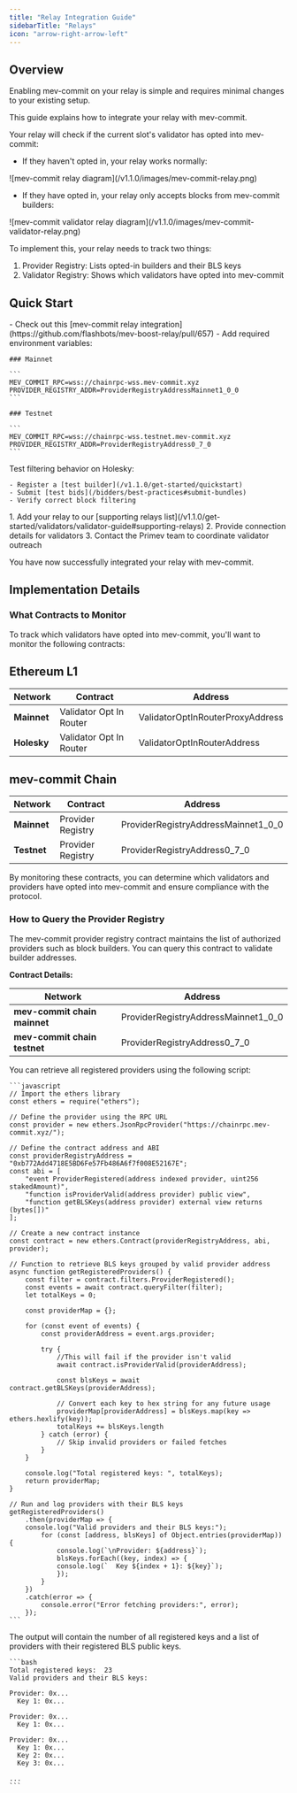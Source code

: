```yaml
---
title: "Relay Integration Guide"
sidebarTitle: "Relays"
icon: "arrow-right-arrow-left"
---
```



## Overview

<Note>
  Enabling mev-commit on your relay is simple and requires minimal changes to your existing setup.
</Note>

This guide explains how to integrate your relay with mev-commit.

Your relay will check if the current slot's validator has opted into mev-commit:

- If they haven't opted in, your relay works normally:

<Frame>
  ![mev-commit relay diagram](/v1.1.0/images/mev-commit-relay.png)
</Frame>

- If they have opted in, your relay only accepts blocks from mev-commit builders:

<Frame>
  ![mev-commit validator relay diagram](/v1.1.0/images/mev-commit-validator-relay.png)
</Frame>

To implement this, your relay needs to track two things:

1. Provider Registry: Lists opted-in builders and their BLS keys
2. Validator Registry: Shows which validators have opted into mev-commit

## Quick Start

<Steps>
  <Step title="View the Example Implementation">
    - Check out this [mev-commit relay integration](https://github.com/flashbots/mev-boost-relay/pull/657)
    - Add required environment variables:

    ### Mainnet

    ```
    MEV_COMMIT_RPC=wss://chainrpc-wss.mev-commit.xyz
    PROVIDER_REGISTRY_ADDR=ProviderRegistryAddressMainnet1_0_0
    ```

    ### Testnet

    ```
    MEV_COMMIT_RPC=wss://chainrpc-wss.testnet.mev-commit.xyz
    PROVIDER_REGISTRY_ADDR=ProviderRegistryAddress0_7_0
    ```
  </Step>
  <Step title="Test and Deploy">
    Test filtering behavior on Holesky:

    - Register a [test builder](/v1.1.0/get-started/quickstart)
    - Submit [test bids](/bidders/best-practices#submit-bundles)
    - Verify correct block filtering
  </Step>
  <Step title="Register Your Relay">
    1. Add your relay to our [supporting relays list](/v1.1.0/get-started/validators/validator-guide#supporting-relays)
    2. Provide connection details for validators
    3. Contact the Primev team to coordinate validator outreach
  </Step>
</Steps>

You have now successfully integrated your relay with mev-commit.

## Implementation Details

### What Contracts to Monitor

To track which validators have opted into mev-commit, you'll want to monitor the following contracts:

## Ethereum L1

| Network     | Contract                | Address                          |
| ----------- | ----------------------- | -------------------------------- |
| **Mainnet** | Validator Opt In Router | ValidatorOptInRouterProxyAddress |
| **Holesky** | Validator Opt In Router | ValidatorOptInRouterAddress      |

## mev-commit Chain

| Network     | Contract          | Address                             |
| ----------- | ----------------- | ----------------------------------- |
| **Mainnet** | Provider Registry | ProviderRegistryAddressMainnet1_0_0 |
| **Testnet** | Provider Registry | ProviderRegistryAddress0_7_0        |

By monitoring these contracts, you can determine which validators and providers have opted into mev-commit and ensure compliance with the protocol.

### How to Query the Provider Registry

The mev-commit provider registry contract maintains the list of authorized providers such as block builders. You can query this contract to validate builder addresses.

**Contract Details:**

| Network                      | Address                             |
| ---------------------------- | ----------------------------------- |
| **mev-commit chain mainnet** | ProviderRegistryAddressMainnet1_0_0 |
| **mev-commit chain testnet** | ProviderRegistryAddress0_7_0        |

<AccordionGroup>
  <Accordion title="How to query the registry for registered providers">
    You can retrieve all registered providers using the following script:

    ```javascript
    // Import the ethers library
    const ethers = require("ethers");
    
    // Define the provider using the RPC URL
    const provider = new ethers.JsonRpcProvider("https://chainrpc.mev-commit.xyz/");
    
    // Define the contract address and ABI
    const providerRegistryAddress = "0xb772Add4718E5BD6Fe57Fb486A6f7f008E52167E";
    const abi = [
        "event ProviderRegistered(address indexed provider, uint256 stakedAmount)",
        "function isProviderValid(address provider) public view",
        "function getBLSKeys(address provider) external view returns (bytes[])"
    ];
    
    // Create a new contract instance
    const contract = new ethers.Contract(providerRegistryAddress, abi, provider);
    
    // Function to retrieve BLS keys grouped by valid provider address
    async function getRegisteredProviders() {
        const filter = contract.filters.ProviderRegistered();
        const events = await contract.queryFilter(filter);
        let totalKeys = 0;
    
        const providerMap = {};
    
        for (const event of events) {
            const providerAddress = event.args.provider;
    
            try {
                //This will fail if the provider isn't valid
                await contract.isProviderValid(providerAddress);
    
                const blsKeys = await contract.getBLSKeys(providerAddress);
    
                // Convert each key to hex string for any future usage
                providerMap[providerAddress] = blsKeys.map(key => ethers.hexlify(key));
                totalKeys += blsKeys.length
            } catch (error) {
                // Skip invalid providers or failed fetches
            }
        }
    
        console.log("Total registered keys: ", totalKeys);
        return providerMap;
    }
    
    // Run and log providers with their BLS keys
    getRegisteredProviders()
        .then(providerMap => {
        console.log("Valid providers and their BLS keys:");
            for (const [address, blsKeys] of Object.entries(providerMap)) {
                console.log(`\nProvider: ${address}`);
                blsKeys.forEach((key, index) => {
                console.log(`  Key ${index + 1}: ${key}`);
                });
            }
        })
        .catch(error => {
            console.error("Error fetching providers:", error);
        });
    ```
  </Accordion>
  <Accordion title="Expected Output">
    The output will contain the number of all registered keys and a list of providers with their registered BLS public keys.

    ```bash
    Total registered keys:  23
    Valid providers and their BLS keys:
    
    Provider: 0x...
      Key 1: 0x...
    
    Provider: 0x...
      Key 1: 0x...
    
    Provider: 0x...
      Key 1: 0x...
      Key 2: 0x...
      Key 3: 0x...
    
    ...
    ```
  </Accordion>
</AccordionGroup>